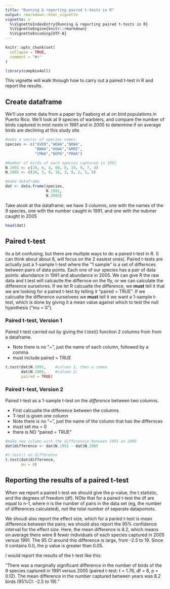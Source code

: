 ```yaml
---
title: "Running & reporting paired t-tests in R"
output: rmarkdown::html_vignette
vignette: >
  %\VignetteIndexEntry{Running & reporting paired t-tests in R}
  %\VignetteEngine{knitr::rmarkdown}
  %\VignetteEncoding{UTF-8}
---
```


```r
knitr::opts_chunk$set(
  collapse = TRUE,
  comment = "#>"
)
```

```r
library(compbio4all)
```




This vignette will walk through how to carry out a paired t-test in R and report the results.

## Create dataframe

We'll use some data from a paper by Faaborg et al on bird populations in Puerto Rico.  We'll look at 9 species of warblers, and compare the number of birds captured in mist nests in 1991 and in 2005 to determine if on average birds are declining at this study site

```r
#make a vector of species names.
species <- c("OVEN","WEWA","NOWA",
             "BWWA","HOWA","AMRE",
             "CMWA","NOPA","PRWA")

#Number of birds of each species captured in 1991 
N.1991 <- c(29, 6, 4, 60, 8, 19, 9, 7, 4)
N.2005 <- c(24, 5, 0, 16, 3, 9, 2, 5, 8)

#make dataframe
dat <- data.frame(species,
                  N.1991,
                  N.2005)

```


Take alook at the dataframe; we have 3 columns, one with the names of the 9 species, one with the number caught in 1991, and one with the nubmer caught in 2005

```r
head(dat)
```

## Paired t-test

Its a bit confusing, but there are multiple ways to do a paired t-test in R.  (I can think about about 6, will focus on the 2 easiest ones).  Paired t-tests are actually just a 1-sample t-test where the "1 sample" is a set of differnces between pairs of data points.  Each one of our species has a pair of data points: abundance in 1991 and abundance in 2005. We can give R the raw data and t.test will calcaulte the differnce on the fly, or we can calculate the difference ourselvres.  If we let R calcualte the difference, we **must** tell it that we are looking for a paired t-test by telling it "paired = TRUE".  If we calcualte the difference ourselvees we **must** tell it we want a 1-sample t-test, which is done by giving it a mean value against which to test the null hypothesis ("mu = 0").

### Paired t-test, Version 1

Paired t-test carried out by giving the t.test() function 2 columns from from a dataframe.

* Note there is no "~", just the name of each column, followed by a comma
* must include paired = TRUE

```r

t.test(dat$N.1991,    #column 1, then a comma
       dat$N.2005,    #column 2; 
       paired = TRUE)

```


### Paired t-test, Version 2

Paired t-test as a 1-sample t-test on the *difference* between two columns.

* First calcualte the difference between the columns
* T-test is given one column
* Note there is no "~", just the name of the column that has the differnces
* must set mu = 0
* there is NO "paired = TRUE"

```r
#make new column with the differencce between 1991 an 2005
dat$difference <- dat$N.1991 - dat$N.2005

#t.test() on difference
t.test(dat$difference, 
       mu = 0)

```


## Reporting the results of a paired t-test

When we report a paired t-test we should give the p-value, the t statistic, and the degrees of freedom (df).  NOte that for a paired t-test the df are equal to n-1, where n is the number of pairs in the data set (eg, the number of differences calculated), *not* the total number of seperate datapoinots.  

We shoudl also report the effect size, which for a paried t-test is mean difference between the pairs; we should also report the 95% confidence interval for the effect size.  Here, the mean difference is 8.2, which means on average there were 8 fewer individuals of each species captured in 2005 versus 1991.  The 95 CI around this difference is large, from -2.5 to 19.  Since it contains 0.0, the p value is greater than 0.05.

I would report the results of the t-test like this:  

"There was a marginally significant difference in the number of birds of the 9 species captured in 1991 versus 2005 (paired t-test: t = 1.76, df = 8, p = 0.12).  The mean difference in the number captured between years was 8.2 birds (95%CI: -2.5 to 19)."


